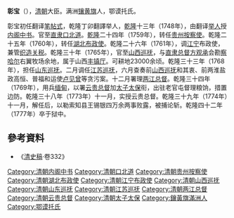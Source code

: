 '''彰宝'''（{{bd|？||1777年|catIdx=Z}}），[[清朝|清朝]]大臣。满洲[[镶黄旗|镶黄旗]]人，鄂谟托氏。

彰宝初任翻译[[笔帖式|笔帖式]]，乾隆丁卯翻譯举人，[[乾隆|乾隆]]十三年（1748年），由翻译[[举人|举人]]授[[内阁|内阁]][[中书|中书]]。官至[[直隶|直隶]][[口北道|口北道]]。[[乾隆|乾隆]]二十四年（1759年），转任[[贵州|贵州]][[按察使|按察使]]。乾隆二十五年（1760年），转任[[湖北|湖北]][[布政使|布政使]]。乾隆二十六年（1761年），调[[江宁|江宁]]布政使，兼管[[织造|织造]][[关税|关税]]。乾隆三十年（1765年），官至[[山西巡抚|山西巡抚]]，与[[直隶总督|直隶总督]][[方观承|方观承]]会勘[[察哈尔|察哈尔]]右翼牧场余地，属于山西[[丰镇厅|丰镇厅]]。可耕地23000余顷。乾隆三十三年（1768年），担任[[山东巡抚|山东巡抚]]。二月调任[[江苏巡抚|江苏巡抚]]，六月查奏前[[山西巡抚|山西巡抚]]和其衷、前两淮盐政高恒、普福和运使[[卢见曾|卢见曾]]等贪污案。十二月署理[[两江总督|两江总督]]。乾隆三十四年（1769年），用兵[[缅甸|缅甸]]，以署[[云贵总督|云贵总督]]加[[太子太保|太子太保]]衔，出驻老官屯督理粮饷，措置边防。乾隆三十八年（1773年）十一月，实授云贵总督。乾隆三十九年（1774年）十一月，解任后，以勒索知县王锡银四万余两事败露，被捕论斩。乾隆四十二年（1777年）卒于狱中。

== 參考資料 ==
*《[[清史稿|清史稿]]·卷332》

{{DEFAULTSORT:Z}}
[[Category:清朝内阁中书|Category:清朝内阁中书]]
[[Category:清朝口北道|Category:清朝口北道]]
[[Category:清朝贵州按察使|Category:清朝贵州按察使]]
[[Category:清朝湖北布政使|Category:清朝湖北布政使]]
[[Category:清朝江宁布政使|Category:清朝江宁布政使]]
[[Category:清朝山西巡抚|Category:清朝山西巡抚]]
[[Category:清朝山东巡抚|Category:清朝山东巡抚]]
[[Category:清朝江苏巡抚|Category:清朝江苏巡抚]]
[[Category:清朝两江总督|Category:清朝两江总督]]
[[Category:清朝云贵总督|Category:清朝云贵总督]]
[[Category:清朝太子太保|Category:清朝太子太保]]
[[Category:鑲黃旗滿洲人|Category:鑲黃旗滿洲人]]
[[Category:鄂谟托氏|Category:鄂谟托氏]]